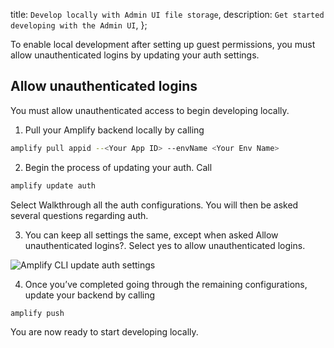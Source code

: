   title: `Develop locally with Admin UI file storage`,
  description: `Get started developing with the Admin UI`,
};

To enable local development after setting up guest permissions, you must allow unauthenticated logins by updating your auth settings.

## Allow unauthenticated logins

You must allow unauthenticated access to begin developing locally.

1. Pull your Amplify backend locally by calling
```bash
amplify pull appid --<Your App ID> --envName <Your Env Name>
```
2. Begin the process of updating your auth. Call
```bash
amplify update auth
```
Select Walkthrough all the auth configurations. You will then be asked several questions regarding auth.

3. You can keep all settings the same, except when asked Allow unauthenticated logins?. Select yes to allow unauthenticated logins.

![Amplify CLI update auth settings](/images/console/unauthCLI.png)


4. Once you’ve completed going through the remaining configurations, update your backend by calling
```bash
amplify push
```
You are now ready to start developing locally.